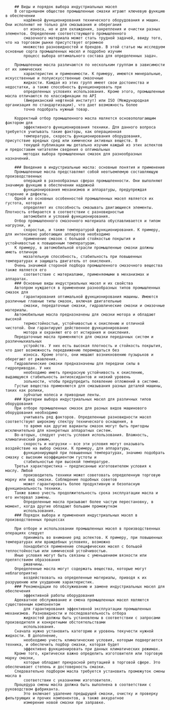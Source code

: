 

		## Виды и порядок выбора индустриальных масел
		В сегодняшнем обществе промышленные смазки играют ключевую функцию в обеспечении
			надёжной функционирования технического оборудования и машин. Они исполняют не только для смазывания и оберегания
			от износа, но и для охлаждения, закрепления и очистки разных элементов. Определение соответствующего промышленного
			смазочного материала может стать трудной задачей, ввиду того, что на торговом рынке присутствует огромное
			множество разновидностей и брендов. В этой статье мы исследуем основные сорта промышленных масел и подробно изучим
			процесс выбора оптимального состава для определенных задач.

		Промышленные масла различаются по нескольким группам в зависимости от их химических
			характеристик и применимости. К примеру, имеются минеральные, искусственные и полуискусственные смазочные
			жидкости. Каждая из этих групп имеет свои достоинства и недостатки, а также способность функционировать при
			определенных условиях использования. Кроме этого, промышленные масла отличаются по классификации по API
			(Американский нефтяной институт) или ISO (Международная организация по стандартизации), что дает возможность более
			точно подобрать нужный товар.

		Корректный отбор промышленного масла является основополагающим фактором для
			эффективного функционирования техники. Для данного вопроса требуется учитывать такие факторы, как операционная
			температура, скорость функционирования оборудования, присутствие вредных сред или химически активных веществ. В
			текущей публикации мы детально изучим каждый из этих аспектов и предоставим читателям сведения о оптимальных
			методах выбора промышленных смазок для разнообразных назначений.

		### Введение в индустриальные масла: основные понятия и применение
		Промышленные масла представляют собой неотъемлемую составляющую производственных
			операций в разнообразных сферах промышленности. Они выполняют значимую функцию в обеспечении надежной
			функционирования механизмов и аппаратуры, предупреждая старение и дефекты.
		Одной из основных особенностей промышленных масел является их густота, которая
			определяет их способность смазывать двигающиеся элементы. Плотность отбирается в соответствии с разновидностью
			автомобиля и условий функционирования.
		Отбор промышленного смазочного материала обуславливается и типом нагрузки, и
			скоростью, и также температурой функционирования. К примеру, для интенсивно работающих аппаратов необходимо
			применение смазок с большой стойкостью покрытия и устойчивостью к повышенным температурам.
		К примеру, в автомобильной отрасли промышленные смазки должны иметь отличную
			мазательную способность, стабильность при повышенных температурах и защищать двигатель от окисления.
		Очень значимой стороной подбора промышленного смазочного вещества также является его
			соответствие с материалами, применяемыми в механизмах и аппаратах.
		### Основные виды индустриальных масел и их свойства
		Автопром нуждается в применении разнообразных типов промышленных смазок для
			гарантирования оптимальной функционирования машины. Имеются различные главные типы смазок, включая двигательные
			смазки, передаточные смазки, гидравлические смазки и смазочные материалы.
		Автомобильные масла предназначены для смазки мотора и обладают высокой
			термостойкостью, устойчивостью к окислению и отличной чистотой. Они гарантируют действенное функционирование
			мотора и охраняют его от истирания и окисления.
		Передаточные масла применяются для смазки передачных систем и различныхиальных
			устройств. У них есть высокая плотность и стойкость покрытия, что дает возможность передвижению перемещаться без
			износа. Кроме этого, они мешают возникновению пузырьков и оберегают от ржавления.
		Гидравлические смазки предназначены для передачи силы в гидроприводах. У них
			необходимо иметь прекрасную устойчивость к окислению, выдающуюся стабильность антиоксидантов и низкий уровень
			зольности, чтобы предупредить появление отложений в системе.
		Густые вещества применяются для смазывания разных деталей машины, таких как ролики,
			зубчатые колеса и приводные ленты.
		### Критерии выбора индустриальных масел для различных типов оборудования
		При отборе промышленных смазок для разных видов машинового оборудования необходимо
			учитывать ряд факторов. Определенные разновидности масел соответствуют широкому спектру технического оснащения, в
			то время как другие варианты смазок могут быть пригодны исключительно для конкретных аппаратных систем.
		Во-вторых, следует учесть условия использования. Влажность, климатический режим,
			скорость и нагрузки – все эти условия могут оказывать воздействие на выбор смазки. К примеру, для аппаратуры,
			функционирующей при повышенных температурах, значимо подобрать смазку с высоким коэффициентом густоты и
			стабильностью при высокой температуре.
		Третья характеристика – предписанные изготовителем условия к маслу. Любой
			производитель техники может советовать определенную торговую марку или вид смазки. Соблюдение подобных советов
			может гарантировать более продуктивную и безопасную функциональность техники.
		Также важно учесть продолжительность срока эксплуатации масла и его интервал замены.
			Определенные масла призывают более частую перестановку, в момент, когда другие обладают большим промежутком
			использования.
		### Порядок выбора и применения индустриальных масел в производственных процессах

		При отборе и использовании промышленных масел в производственных операциях следует
			принимать во внимание ряд аспектов. К примеру, при повышенных температурах или враждебных условиях, возможно
			понадобится применение специфических масел с большой теплостойкостью или химической устойчивостью.
		Иные условия могут быть связаны с уменьшением вязкости или препятствием образования
			ржавчины.
		Определенные масла могут содержать вещества, которые могут неблагоприятно
			воздействовать на определенные материалы, приводя к их разрушению или ухудшению характеристик.
		### Рекомендации по обслуживанию и замене индустриальных масел для обеспечения
			эффективной работы оборудования
		Адекватное обслуживание и смена промышленных масел являются существенным компонентом
			для гарантирования эффективной эксплуатации промышленных механизмов. Разновидности и последовательность отбора
			жидкостей должны быть установлены в соответствии с запросами производителя и конкретными обстоятельствами
			использования.
		Сначала нужно установить категорию и уровень текучести нужной жидкости. В дополнение,
			необходимо учесть климатические условия, которым подвергается техника, и обеспечить подбор смазки, которая будет
			эффективно функционировать при данных климатических режимах.
		Кроме того, критически важно определить изготовителя или торговую марку смазки,
			которые обладают прекрасной репутацией в торговой сфере. Это обеспечивает степень и достоверность смазки.
		Следовательно подбором масла требуется установить промежуток смены масла в
			соответствии с указаниями изготовителя.
		Процедура смены масла должна быть выполнена в соответствии с руководством фабриканта.
			Это включает удаление предыдущей смазки, очистку и проверку фильтрующих и прочих компонентов, а также аккуратное
			измерение новой смазки при заправке.





